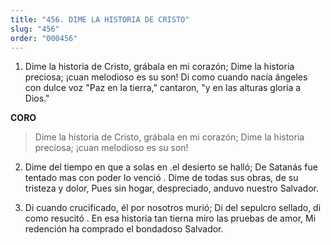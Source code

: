 ```yaml
---
title: "456. DIME LA HISTORIA DE CRISTO"
slug: "456"
order: "000456"
---
```

1. Dime la historia de Cristo, grábala en mi corazón;
Dime la historia preciosa; ¡cuan melodioso es su son!
Di como cuando nacía ángeles con dulce voz "Paz en la tierra," cantaron, "y en las alturas
gloria a Dios."

**CORO**

> Dime la historia de Cristo, grábala en mi corazón; Dime la historia preciosa; ¡cuan melodioso es su son!

2. Dime del tiempo en que a solas en .el desierto se halló;
De Satanás fue tentado mas con poder lo venció . Dime de todas sus obras, de su tristeza y dolor, Pues sin hogar, despreciado, anduvo nuestro
Salvador.

3. Di cuando crucificado, él por nosotros murió; Di del sepulcro sellado, di como resucitó .
En esa historia tan tierna miro las pruebas de amor,
Mi redención ha comprado el bondadoso  Salvador.
